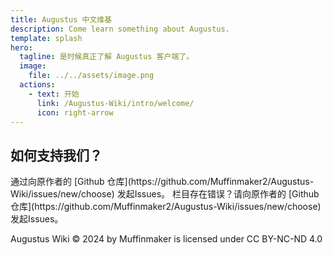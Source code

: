 ```yaml
---
title: Augustus 中文维基
description: Come learn something about Augustus.
template: splash
hero:
  tagline: 是时候真正了解 Augustus 客户端了。
  image:
    file: ../../assets/image.png
  actions:
    - text: 开始
      link: /Augustus-Wiki/intro/welcome/
      icon: right-arrow
---
```



## 如何支持我们？

<CardGrid stagger>
	<Card title="添加栏目" icon="pencil">
		通过向原作者的 [Github 仓库](https://github.com/Muffinmaker2/Augustus-Wiki/issues/new/choose) 发起Issues。
	</Card>
	<Card title="修改栏目" icon="add-document">
		栏目存在错误？请向原作者的 [Github 仓库](https://github.com/Muffinmaker2/Augustus-Wiki/issues/new/choose) 发起Issues。
	</Card>
</CardGrid>

 Augustus Wiki © 2024 by Muffinmaker is licensed under CC BY-NC-ND 4.0
